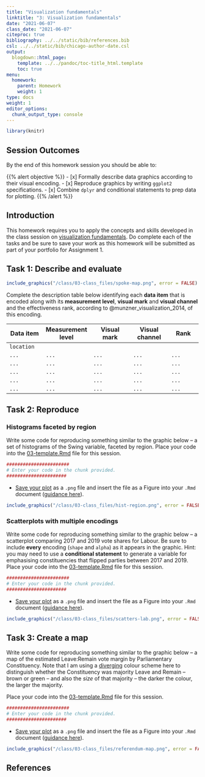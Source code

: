 ```yaml
---
title: "Visualization fundamentals"
linktitle: "3: Visualization fundamentals"
date: "2021-06-07"
class_date: "2021-06-07"
citeproc: true
bibliography: ../../static/bib/references.bib
csl: ../../static/bib/chicago-author-date.csl
output:
  blogdown::html_page:
    template: ../../pandoc/toc-title_html.template
    toc: true
menu:
  homework:
    parent: Homework
    weight: 1
type: docs
weight: 1
editor_options:
  chunk_output_type: console
---
```


```r
library(knitr)
```

## Session Outcomes

By the end of this homework session you should be able to:

{{% alert objective %}}
- [x] Formally describe data graphics according to their visual encoding.
- [x] Reproduce graphics by writing `ggplot2` specifications.
- [x] Combine `dplyr` and conditional statements to prep data for plotting.
{{% /alert %}}

## Introduction

This homework requires you to apply the concepts and skills developed in the class session on [visualization fundamentals](/class/03-class/). Do complete each of the tasks and be sure to save your work as this homework will be submitted as part of your portfolio for Assignment 1.

## Task 1: Describe and evaluate

```r
include_graphics("/class/03-class_files/spoke-map.png", error = FALSE)
```

Complete the description table below identifying each **data item** that is encoded along with its **measurement level**, **visual mark** and **visual channel**  and the effectiveness rank, according to @munzner_visualization_2014, of this encoding.

| Data item      | Measurement level | Visual mark      | Visual channel  | Rank         |
|----------------|-------------------|------------------|-----------------|--------------|
| `location`     | <enter here>      |  <enter here>    | <enter here>    | <enter here> |
| `...`          |`...`              |  `...`           | `...`           | `...`        |
| `...`          |`...`              |  `...`           | `...`           | `...`        |
| `...`          |`...`              |  `...`           | `...`           | `...`        |
| `...`          |`...`              |  `...`           | `...`           | `...`        |
| `...`          |`...`              |  `...`           | `...`           | `...`        |


## Task 2: Reproduce


### Histograms faceted by region

Write some code for reproducing something similar to the graphic below -- a set of histograms of the Swing variable, faceted by region. Place your code into the [<i class="fab fa-r-project"></i> 03-template.Rmd](/homework/03-homework_files/03-template.Rmd) file for this session.

```r
#######################
# Enter your code in the chunk provided.
######################
```

* [Save your plot](https://r4ds.had.co.nz/graphics-for-communication.html#saving-your-plots) as a `.png` file and insert the file as a Figure into your `.Rmd` document ([guidance here](https://rmd4sci.njtierney.com/figures-tables-captions-.html)).

```r
include_graphics("/class/03-class_files/hist-region.png", error = FALSE)
```

### Scatterplots with multiple encodings

Write some code for reproducing something similar to the graphic below -- a scatterplot comparing 2017 and 2019 vote shares for Labour. Be sure to include **every** encoding (`shape` and `alpha`) as it appears in the graphic. Hint: you may need to use a **conditional statement** to generate a variable for emphasising constituencies that flipped parties between 2017 and 2019. Place your code into the [<i class="fab fa-r-project"></i> 03-template.Rmd](/homework/03-homework_files/03-template.Rmd) file for this session.

```r
#######################
# Enter your code in the chunk provided.
######################
```

* [Save your plot](https://r4ds.had.co.nz/graphics-for-communication.html#saving-your-plots) as a `.png` file and insert the file as a Figure into your `.Rmd` document ([guidance here](https://rmd4sci.njtierney.com/figures-tables-captions-.html)).


```r
include_graphics("/class/03-class_files/scatters-lab.png", error = FALSE)
```

## Task 3: Create a map

Write some code for reproducing something similar to the graphic below -- a map of the estimated Leave:Remain vote margin by Parliamentary Constituency. Note that I am using a [diverging](https://colorbrewer2.org/#type=diverging&scheme=BrBG&n=3) colour scheme here to distinguish whether the Constituency was majority Leave and Remain  -- brown or green -- and also the *size* of that majority -- the darker the colour, the larger the majority.

 Place your code into the [<i class="fab fa-r-project"></i> 03-template.Rmd](/homework/03-homework_files/03-template.Rmd) file for this session.

```r
#######################
# Enter your code in the chunk provided.
######################
```

* [Save your plot](https://r4ds.had.co.nz/graphics-for-communication.html#saving-your-plots) as a `.png` file and insert the file as a Figure into your `.Rmd` document ([guidance here](https://rmd4sci.njtierney.com/figures-tables-captions-.html)).


```r
include_graphics("/class/03-class_files/referendum-map.png", error = FALSE)
```

## References
